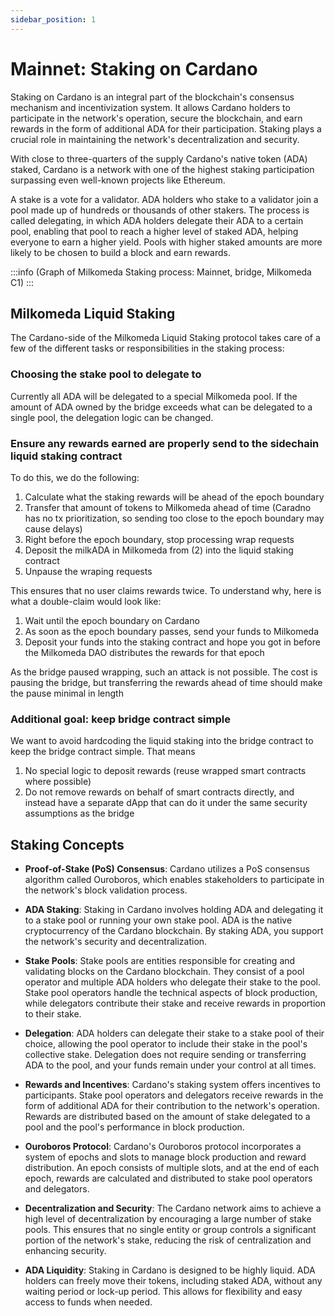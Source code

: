 ```yaml
---
sidebar_position: 1
---
```


# Mainnet: Staking on Cardano

Staking on Cardano is an integral part of the blockchain's consensus mechanism and incentivization system. It allows Cardano holders to participate in the network's operation, secure the blockchain, and earn rewards in the form of additional ADA for their participation.
Staking plays a crucial role in maintaining the network's decentralization and security.

With close to three-quarters of the supply Cardano's native token (ADA) staked, Cardano is a network with one of the highest staking participation surpassing even well-known projects like Ethereum.

A stake is a vote for a validator. ADA holders who stake to a validator join a pool made up of hundreds or thousands of other stakers. The process is called delegating, in which ADA holders delegate their ADA to a certain pool,
enabling that pool to reach a higher level of staked ADA, helping everyone to earn a higher yield. Pools with higher staked amounts are more likely to be chosen to build a block and earn rewards.

:::info
(Graph of Milkomeda Staking process: Mainnet, bridge, Milkomeda C1)
:::

## Milkomeda Liquid Staking

The Cardano-side of the Milkomeda Liquid Staking protocol takes care of a few of the different tasks or responsibilities in the staking process:

### Choosing the stake pool to delegate to

Currently all ADA will be delegated to a special Milkomeda pool. If the amount of ADA owned by the bridge exceeds what can be delegated to a single pool, the delegation logic can be changed.

### Ensure any rewards earned are properly send to the sidechain liquid staking contract

To do this, we do the following:

1. Calculate what the staking rewards will be ahead of the epoch boundary
1. Transfer that amount of tokens to Milkomeda ahead of time (Caradno has no tx prioritization, so sending too close to the epoch boundary may cause delays)
1. Right before the epoch boundary, stop processing wrap requests
1. Deposit the milkADA in Milkomeda from (2) into the liquid staking contract
1. Unpause the wraping requests

This ensures that no user claims rewards twice. To understand why, here is what a double-claim would look like:

1. Wait until the epoch boundary on Cardano
2. As soon as the epoch boundary passes, send your funds to Milkomeda
3. Deposit your funds into the staking contract and hope you got in before the Milkomeda DAO distributes the rewards for that epoch

As the bridge paused wrapping, such an attack is not possible. The cost is pausing the bridge, but transferring the rewards ahead of time should make the pause minimal in length

### Additional goal: keep bridge contract simple

We want to avoid hardcoding the liquid staking into the bridge contract to keep the bridge contract simple. That means

1. No special logic to deposit rewards (reuse wrapped smart contracts where possible)
2. Do not remove rewards on behalf of smart contracts directly, and instead have a separate dApp that can do it under the same security assumptions as the bridge

## Staking Concepts

- **Proof-of-Stake (PoS) Consensus**: Cardano utilizes a PoS consensus algorithm called Ouroboros, which enables stakeholders to participate in the network's block validation process.

- **ADA Staking**: Staking in Cardano involves holding ADA and delegating it to a stake pool or running your own stake pool. ADA is the native cryptocurrency of the Cardano blockchain. By staking ADA, you support the network's security and decentralization.

- **Stake Pools**: Stake pools are entities responsible for creating and validating blocks on the Cardano blockchain. They consist of a pool operator and multiple ADA holders who delegate their stake to the pool. Stake pool operators handle the technical aspects of block production, while delegators contribute their stake and receive rewards in proportion to their stake.

- **Delegation**: ADA holders can delegate their stake to a stake pool of their choice, allowing the pool operator to include their stake in the pool's collective stake. Delegation does not require sending or transferring ADA to the pool, and your funds remain under your control at all times.

- **Rewards and Incentives**: Cardano's staking system offers incentives to participants. Stake pool operators and delegators receive rewards in the form of additional ADA for their contribution to the network's operation. Rewards are distributed based on the amount of stake delegated to a pool and the pool's performance in block production.

- **Ouroboros Protocol**: Cardano's Ouroboros protocol incorporates a system of epochs and slots to manage block production and reward distribution. An epoch consists of multiple slots, and at the end of each epoch, rewards are calculated and distributed to stake pool operators and delegators.

- **Decentralization and Security**: The Cardano network aims to achieve a high level of decentralization by encouraging a large number of stake pools. This ensures that no single entity or group controls a significant portion of the network's stake, reducing the risk of centralization and enhancing security.

- **ADA Liquidity**: Staking in Cardano is designed to be highly liquid. ADA holders can freely move their tokens, including staked ADA, without any waiting period or lock-up period. This allows for flexibility and easy access to funds when needed.
